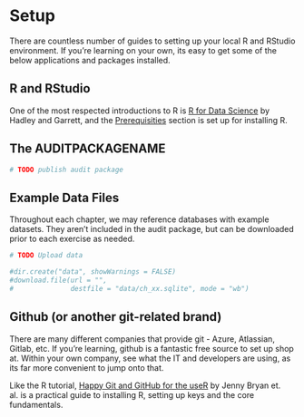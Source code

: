 # Setup

There are countless number of guides to setting up your local R and RStudio environment. If you're learning on your own, its easy to get some of the below applications and packages installed.

## R and RStudio

One of the most respected introductions to R is [R for Data Science](https://r4ds.had.co.nz/introduction.html) by Hadley and Garrett, and the [Prerequisities](https://r4ds.had.co.nz/introduction.html#prerequisites) section is set up for installing R. 

## The AUDITPACKAGENAME

```r
# TODO publish audit package
```

## Example Data Files

Throughout each chapter, we may reference databases with example datasets. They aren't included in the audit package, but can be downloaded prior to each exercise as needed.

```r
# TODO Upload data

#dir.create("data", showWarnings = FALSE)
#download.file(url = "",
#              destfile = "data/ch_xx.sqlite", mode = "wb")

```


## Github (or another git-related brand)

There are many different companies that provide git - Azure, Atlassian, Gitlab, etc. If you're learning, github is a fantastic free source to set up shop at. Within your own company, see what the IT and developers are using, as its far more convenient to jump onto that.

Like the R tutorial, [Happy Git and GitHub for the useR](https://happygitwithr.com) by Jenny Bryan et. al. is a practical guide to installing R, setting up keys and the core fundamentals.
